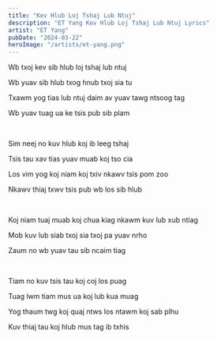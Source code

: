 ```yaml
---
title: "Kev Hlub Loj Tshaj Lub Ntuj"
description: "ET Yang Kev Hlub Loj Tshaj Lub Ntuj Lyrics"
artist: "ET Yang"
pubDate: "2024-03-22"
heroImage: "/artists/et-yang.png"
---
```


Wb txoj kev sib hlub loj tshaj lub ntuj

Wb yuav sib hlub txog hnub txoj sia tu

Txawm yog tias lub ntuj daim av yuav tawg ntsoog tag

Wb yuav tuag ua ke tsis pub sib plam

<br />

Sim neej no kuv hlub koj ib leeg tshaj

Tsis tau xav tias yuav muab koj tso cia

Los vim yog koj niam koj txiv nkawv tsis pom zoo

Nkawv thiaj txwv tsis pub wb los sib hlub

<br />

Koj niam tuaj muab koj chua kiag nkawm kuv lub xub ntiag

Mob kuv lub siab txoj sia txoj pa yuav nrho

Zaum no wb yuav tau sib ncaim tiag

<br />

Tiam no kuv tsis tau koj coj los puag

Tuag lwm tiam mus ua koj lub kua muag

Yog thaum twg koj quaj ntws los ntawm koj sab plhu

Kuv thiaj tau koj hlub mus tag ib txhis
